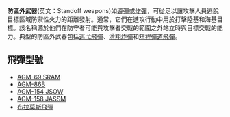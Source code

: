 {{translating|[[:en:Standoff_missile|:en:Standoff missile]]||tpercent=|time=2020-10-11UTC16:14:07}}

{{Request translation|en|}}

'''防區外武器'''(英文：Standoff weapons)如[[導彈|導彈]]或[[炸彈|炸彈]]，可從足以讓攻擊人員逃脫目標區域防禦性火力的距離發射。通常，它們在進攻行動中用於打擊陸基和海基目標。該名稱源於他們在防守者可能與攻擊者交戰的範圍之外站立時與目標交戰的能力。典型的防區外武器包括[[巡弋飛彈|巡弋飛彈]]、[[滑翔炸彈|滑翔炸彈]]和[[短程彈道飛彈|短程彈道飛彈]]。

==飛彈型號==
*[[AGM-69A空对地導彈|AGM-69 SRAM]]
*[[AGM-86飛彈|AGM-86B]]
*[[AGM-154联合战区外武器|AGM-154 JSOW]]
*[[AGM-158联合空面导弹|AGM-158 JASSM]]
*[[布拉莫斯飛彈|布拉莫斯飛彈]]